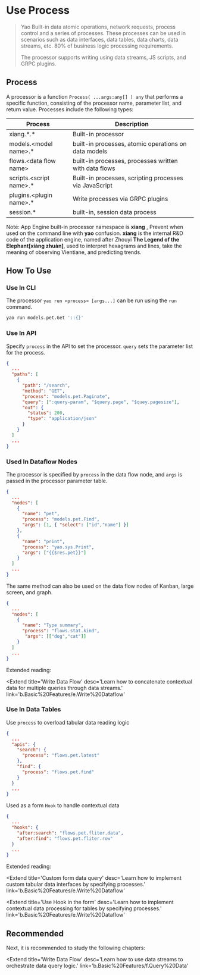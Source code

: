 # Use Process

<blockquote>
	<p>
		Yao Built-in data atomic operations, network requests, process control and a series of
		processes. These processes can be used in scenarios such as data interfaces, data
		tables, data charts, data streams, etc. 80% of business logic processing requirements.
	</p>
	<p>The processor supports writing using data streams, JS scripts, and GRPC plugins. </p>
</blockquote>

## Process

A processor is a function `Process( ...args:any[] ) any` that performs a specific function, consisting of the processor name, parameter list, and return value. Processes include the following types:

| Process                 | Description                                           |
| ------------------------- | ----------------------------------------------------- |
| xiang.\*.\*               | Built-in processor                                    |
| models.<model name\>.\*   | built-in processes, atomic operations on data models |
| flows.<data flow name\>   | built-in processes, processes written with data flows   |
| scripts.<script name\>.\* | Built-in processes, scripting processes via JavaScript  |
| plugins.<plugin name\>.\* | Write processes via GRPC plugins                     |
| session.\*                | built-in, session data process                        |

<Notice type='warning'>
	Note: App Engine built-in processor namespace is <strong>xiang</strong> , Prevent when used on
	the command line with
	<strong>yao</strong> confusion. <strong>xiang</strong> is the internal R&D code of the application
	engine, named after Zhouyi
	<strong>The Legend of the Elephant[xiàng zhuàn]</strong>, used to interpret hexagrams and lines,
	take the meaning of observing Vientiane, and predicting trends.
</Notice>

## How To Use

### Use In CLI

The processor `yao run <process> [args...]` can be run using the `run` command.

```bash
yao run models.pet.Get '::{}'
```

### Use In API

Specify `process` in the API to set the processor. `query` sets the parameter list for the process.

```json
{
  ...
  "paths": [
    {
      "path": "/search",
      "method": "GET",
      "process": "models.pet.Paginate",
      "query": [":query-param", "$query.page", "$quey.pagesize"],
      "out": {
        "status": 200,
        "type": "application/json"
      }
    }
  ]
  ...
}
```

### Used In Dataflow Nodes

The processor is specified by `process` in the data flow node, and `args` is passed in the processor parameter table.

```json
{
  ...
  "nodes": [
    {
      "name": "pet",
      "process": "models.pet.Find",
      "args": [1, { "select": ["id","name"] }]
    },
    {
      "name": "print",
      "process": "yao.sys.Print",
      "args": ["{{$res.pet}}"]
    }
  ]
  ...
}
```

The same method can also be used on the data flow nodes of Kanban, large screen, and graph.

```json
{
  ...
  "nodes": [
    {
      "name": "Type summary",
      "process": "flows.stat.kind",
       "args": [["dog","cat"]]
    }
  ]
  ...
}
```

Extended reading:

<Extend
	title='Write Data Flow'
	desc='Learn how to concatenate contextual data for multiple queries through data streams.'
	link='b.Basic%20Features/e.Write%20Dataflow'
></Extend>

### Use In Data Tables

Use `process` to overload tabular data reading logic

```json
{
  ...
  "apis": {
    "search": {
      "process": "flows.pet.latest"
    },
    "find": {
      "process": "flows.pet.find"
    }
  }
  ...
}
```

Used as a form `Hook` to handle contextual data

```json
{
  ...
  "hooks": {
    "after:search": "flows.pet.fliter.data",
    "after:find": "flows.pet.fliter.row"
  }
  ...
}
```

Extended reading:

<Extend
	title='Custom form data query'
	desc='Learn how to implement custom tabular data interfaces by specifying processes.'
	link='b.Basic%20Features/e.Write%20Dataflow'
></Extend>

<Extend
	title='Use Hook in the form'
	desc='Learn how to implement contextual data processing for tables by specifying processes.'
	link='b.Basic%20Features/e.Write%20Dataflow'
></Extend>

## Recommended

Next, it is recommended to study the following chapters:

<Extend
	title='Write Data Flow'
	desc='Learn how to use data streams to orchestrate data query logic.'
	link='b.Basic%20Features/f.Query%20Data'
></Extend>

<Div style={{ display: 'flex', justifyContent: 'space-between' }}>
	<Link
		type='prev'
		title='Description interface'
		link='b.Basic%20Features/c.Describe%20Interface'
	></Link>
	<Link type='next' title='Write data flow' link='b.Basic%20Features/e.Write%20Dataflow'></Link>
</Div>